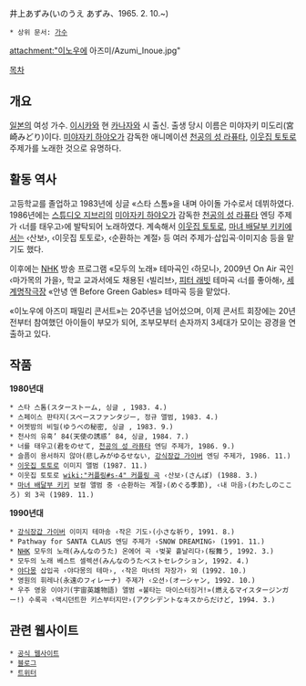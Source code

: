 井上あずみ(いのうえ あずみ、1965. 2. 10.~)
 * 상위 문서: [[가수]]
attachment:"이노우에 아즈미/Azumi_Inoue.jpg"

[[목차]]

== 개요 ==
[[일본]]의 여성 가수. [[이시카와]] 현 [[카나자와]] 시 출신. 출생 당시 이름은 미야자키 미도리(宮崎みどり)이다. [[미야자키 하야오]]가 감독한 애니메이션 [[천공의 성 라퓨타]], [[이웃집 토토로]] 주제가를 노래한 것으로 유명하다.

== 활동 역사 ==
고등학교를 졸업하고 1983년에 싱글 «스타 스톰»을 내며 아이돌 가수로서 데뷔하였다. 1986년에는 [[스튜디오 지브리]]의 [[미야자키 하야오]]가 감독한 [[천공의 성 라퓨타]] 엔딩 주제가 ‹너를 태우고›에 발탁되어 노래하였다. 계속해서 [[이웃집 토토로]], [[마녀 배달부 키키]]에서는 ‹산보›, ‹이웃집 토토로›, ‹순환하는 계절› 등 여러 주제가·삽입곡·이미지송 등을 맡기도 했다.

이후에는 [[NHK]] 방송 프로그램 «모두의 노래» 테마곡인 ‹하모니›, 2009년 On Air 곡인 ‹마가목의 가을›, 학교 교과서에도 채용된 ‹빌리브›, [[피터 래빗]] 테마곡 ‹너를 좋아해›, [[세계명작극장]] «안녕 앤 Before Green Gables» 테마곡 등을 맡았다.

«이노우에 아즈미 패밀리 콘서트»는 20주년을 넘어섰으며, 이제 콘서트 회장에는 20년 전부터 참여했던 아이들이 부모가 되어, 조부모부터 손자까지 3세대가 모이는 광경을 연출하고 있다. 

== 작품 ==
'''1980년대'''
 * 스타 스톰(スターストーム, 싱글 , 1983. 4.)
 * 스페이스 판타지(スペースファンタジー, 정규 앨범, 1983. 4.)
 * 어젯밤의 비밀(ゆうべの秘密, 싱글 , 1983. 9.)
 * 천사의 유혹’ 84(天使の誘惑’ 84, 싱글, 1984. 7.)
 * 너를 태우고(君をのせて, [[천공의 성 라퓨타]] 엔딩 주제가, 1986. 9.)
 * 슬픔이 용서하지 않아(悲しみがゆるせない, [[강식장갑 가이버]] 엔딩 주제가, 1986. 11.)
 * [[이웃집 토토로]] 이미지 앨범 (1987. 11.)
 * 이웃집 토토로 [[wiki:"커플링#s-4" 커플링 곡]] ‹산보›(さんぽ) (1988. 3.)
 * [[마녀 배달부 키키]] 보컬 앨범 중 ‹순환하는 계절›(めぐる季節), ‹내 마음›(わたしのこころ) 외 3곡 (1989. 11.)

'''1990년대'''
 * [[강식장갑 가이버]] 이미지 테마송 ‹작은 기도›(小さな祈り, 1991. 8.)
 * Pathway for SANTA CLAUS 엔딩 주제가 ‹SNOW DREAMING› (1991. 11.)
 * [[NHK]] 모두의 노래(みんなのうた) 온에어 곡 ‹벚꽃 흩날리다›(桜舞う, 1992. 3.)
 * 모두의 노래 베스트 셀렉션(みんなのうたベストセレクション, 1992. 4.)
 * [[야다몽]] 삽입곡 ‹야다몽의 테마›, ‹작은 마녀의 자장가› 외 (1992. 10.)
 * 영원의 휘레나(永遠のフィレーナ) 주제가 ‹오션›(オーシャン, 1992. 10.)
 * 우주 영웅 이야기(宇宙英雄物語) 앨범 «불타는 마이스터징거!»(燃えるマイスタージンガー!) 수록곡 ‹액시던트한 키스부터지만›(アクシデントなキスからだけど, 1994. 3.)

== 관련 웹사이트 ==
 * [http://www.doremi-net.com 공식 웹사이트]
 * [http://ameblo.jp/azumi-yuyu/ 블로그]
 * [https://twitter.com/inoueazumi 트위터]

